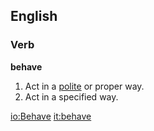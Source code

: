 ==English==

===Verb===
'''behave'''
# Act in a [[polite]] or proper way.
# Act in a specified way.

[[io:Behave]]
[[it:behave]]